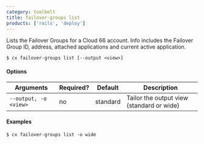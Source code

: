 ```yaml
---
category: toolbelt
title: failover-groups list
products: ['rails', 'deploy']
---
```


Lists the Failover Groups for a Cloud 66 account. Info includes the Failover Group ID, address, attached applications and current active application.

```shell
$ cx failover-groups list [--output <view>]
```

#### Options

| Arguments | Required? | Default | Description |
| --- | --- | --- | --- |
| `--output, -o <view>` | no | standard | Tailor the output view (standard or wide) |

#### Examples

```shell
$ cx failover-groups list -o wide
```
